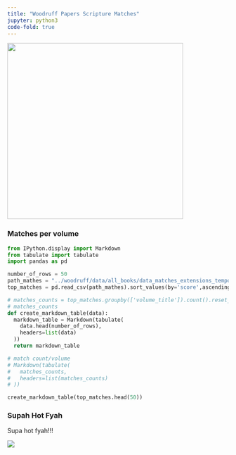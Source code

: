 ```yaml
---
title: "Woodruff Papers Scripture Matches"
jupyter: python3
code-fold: true
---
```


![](../images/wilford_woodruff.png){width=400}


### Matches per volume

```python
from IPython.display import Markdown
from tabulate import tabulate
import pandas as pd

number_of_rows = 50
path_mathes = "../woodruff/data/all_books/data_matches_extensions_temporary.csv"
top_matches = pd.read_csv(path_mathes).sort_values(by='score',ascending=False)[['date', 'verse_title','score','matches_woodruff','matches_scriptures']]

# matches_counts = top_matches.groupby(['volume_title']).count().reset_index()[['volume_title', 'phrase_woodruff']]
# matches_counts
def create_markdown_table(data):
  markdown_table = Markdown(tabulate(
    data.head(number_of_rows),
    headers=list(data)
  ))
  return markdown_table

# match count/volume
# Markdown(tabulate(
#   matches_counts,
#   headers=list(matches_counts)
# ))

create_markdown_table(top_matches.head(50))
```




### Supah Hot Fyah
Supa hot fyah!!!

![](../images/supah_hot_fyah.webp)

